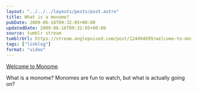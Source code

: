```yaml
---
layout: "../../../layouts/posts/post.astro"
title: What is a monome?
pubDate: 2009-06-16T09:32:05+00:00
updatedDate: 2009-06-16T09:32:05+00:00
source: tumblr stream
tumblrUrl: https://stream.anglepoised.com/post/124494699/welcome-to-monome-what-is-a-monome-monomes-are
tags: ["linklog"]
format: "video"
---
```



<Vimeo id="https://vimeo.com/3811393" />

[Welcome to Monome][1].

What is a monome? Monomes are fun to watch, but what is actually going on?

[1]: http://vimeo.com/3811393
